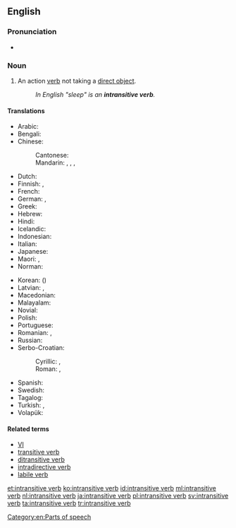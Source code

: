 ==English==
{{wikipedia}}

===Pronunciation===
* {{IPA|/ɪnˌtrænsətɪv ˈvɜːb/|/ɪnˌtrænzətɪv ˈvɜːb/|lang=en}}

===Noun===
{{en-noun|head=[[intransitive]] [[verb]]}}

# {{label|en|grammar}} An action [[verb]] not taking a [[direct object]].
#: ''In English "sleep" is an '''intransitive verb'''.''

====Translations====
{{trans-top|action verb not taking a direct object}}
* Arabic: {{t|ar|فِعْل لَازِم|m}}
* Bengali: {{t|bn|অকর্মক ক্রিয়া|tr=ôkôrmôk kriya|sc=Beng}}
* Chinese:
*: Cantonese: {{t|yue|不及物動詞|tr=bat1 kap6 mat6 dung6 ci4|sc=Hani}}
*: Mandarin: {{t|cmn|不及物動詞|sc=Hani}}, {{t|cmn|不及物动词|tr=bùjíwù dòngcí|sc=Hani}}, {{t|cmn|自動詞|sc=Hani}}, {{t+|cmn|自动词|tr=zìdòngcí|sc=Hani}}
* Dutch: {{t+|nl|onovergankelijk werkwoord|n}}
* Finnish: {{t|fi|intransitiivinen verbi}}, {{t+|fi|intransitiiviverbi}}
* French: {{t+|fr|verbe intransitif|m}}
* German: {{t|de|Intransitiv|m}}, {{t+|de|intransitives Verb|n}}
* Greek: {{t|el|αμετάβατο ρήμα|n|sc=Grek}}
* Hebrew: {{t+|he|פועל עומד|m}}
* Hindi: {{t|hi|अकर्मक क्रिया|f|sc=Deva}}
* Icelandic: {{t|is|áhrifslaus sögn|f}}
* Indonesian: {{t|id|kata kerja intransitif}}
* Italian: {{t|it|verbo intransitivo|m}}
* Japanese: {{t|ja|自動詞|tr=じどうし, jidōshi}}
* Maori: {{t|mi|kupumahi poro}}, {{t|mi|tūmahi poro}}
* Norman: {{t|nrf|vèrbe întransitif|m}}
{{trans-mid}}
* Korean: {{t+|ko|자동사|sc=Kore}} ({{t+|ko|自動詞|sc=Kore}})
* Latvian: {{t|lv|nepārejošs darbības vārds|m}}, {{t|lv|intransitīvs verbs|m}}
* Macedonian: {{t|mk|непреоден глагол|m|tr=nepréoden glágol}}
* Malayalam: {{t|ml|അകര്‍മ്മകക്രിയ|sc=Mlym}}
* Novial: {{t|nov|non-transitiv verbe}}
* Polish: {{t+|pl|czasownik nieprzechodni|m-in}}
* Portuguese: {{t|pt|[[verbo]] [[intransitivo]]|m}}
* Romanian: {{t+|ro|intranzitiv|m}}, {{t|ro|verb intranzitiv|n}}
* Russian: {{t|ru|неперехо́дный глаго́л|m}}
* Serbo-Croatian:
*: Cyrillic: {{t|sh|непрелазни глагол|m}}, {{t|sh|непријелазни глагол|m}}
*: Roman: {{t|sh|neprelazni glagol|m}}, {{t|sh|neprijelazni glagol|m}}
* Spanish: {{t+|es|verbo intransitivo|m}}
* Swedish: {{t+|sv|intransitivt verb}}
* Tagalog: {{t|tl|pandiwang katawanin}}
* Turkish: {{t+|tr|geçişsiz fiil}}, {{t|tr|geçişsiz eylem}}
* Volapük: {{t|vo|värb neloveädik}}
{{trans-bottom}}

====Related terms====
* [[VI#English|VI]]
* [[transitive verb]]
* [[ditransitive verb]]
* [[intradirective verb]]
* [[labile verb]]

[[Category:en:Parts of speech]]

[[et:intransitive verb]]
[[ko:intransitive verb]]
[[id:intransitive verb]]
[[ml:intransitive verb]]
[[nl:intransitive verb]]
[[ja:intransitive verb]]
[[pl:intransitive verb]]
[[sv:intransitive verb]]
[[ta:intransitive verb]]
[[tr:intransitive verb]]